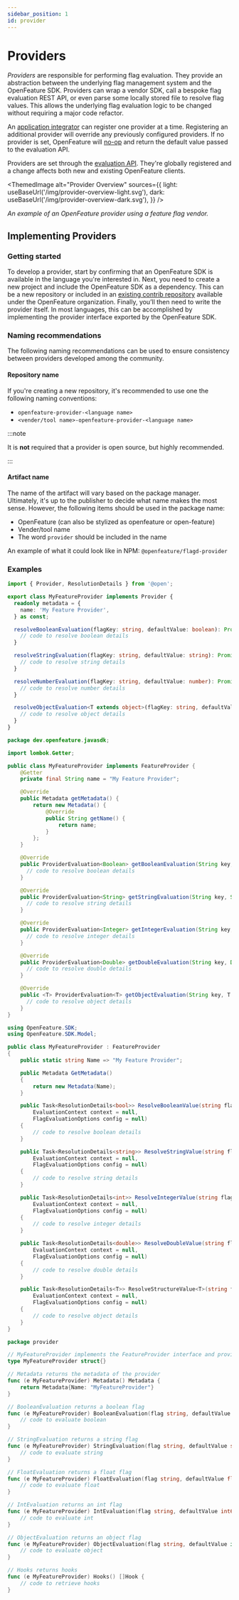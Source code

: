 ```yaml
---
sidebar_position: 1
id: provider
---
```



# Providers

_Providers_ are responsible for performing flag evaluation. They provide an abstraction between the underlying flag management system and the OpenFeature SDK. Providers can wrap a vendor SDK, call a bespoke flag evaluation REST API, or even parse some locally stored file to resolve flag values. This allows the underlying flag evaluation logic to be changed without requiring a major code refactor.

An [application integrator](../../specification/glossary#application-integrator) can register one provider at a time. Registering an additional provider will override any previously configured providers. If no provider is set, OpenFeature will [no-op](<https://en.wikipedia.org/wiki/NOP_(code)>) and return the default value passed to the evaluation API.

Providers are set through the [evaluation API](./evaluation-api#setting-a-provider). They're globally registered and a change affects both new and existing OpenFeature clients.

<ThemedImage
  alt="Provider Overview"
  sources={{
    light: useBaseUrl('/img/provider-overview-light.svg'),
    dark: useBaseUrl('/img/provider-overview-dark.svg'),
  }}
/>

_An example of an OpenFeature provider using a feature flag vendor._

## Implementing Providers

### Getting started

To develop a provider, start by confirming that an OpenFeature SDK is available in the language you're interested in. Next, you need to create a new project and include the OpenFeature SDK as a dependency. This can be a new repository or included in an [existing contrib repository](https://github.com/open-feature?q=contrib&type=all&language=&sort=) available under the OpenFeature organization. Finally, you’ll then need to write the provider itself. In most languages, this can be accomplished by implementing the provider interface exported by the OpenFeature SDK.

### Naming recommendations

The following naming recommendations can be used to ensure consistency between providers developed among the community.

#### Repository name

If you're creating a new repository, it's recommended to use one the following naming conventions:

- `openfeature-provider-<language name>`
- `<vender/tool name>-openfeature-provider-<language name>`

:::note

It is **not** required that a provider is open source, but highly recommended.

:::

#### Artifact name

The name of the artifact will vary based on the package manager. Ultimately, it's up to the publisher to decide what name makes the most sense. However, the following items should be used in the package name:

- OpenFeature (can also be stylized as openfeature or open-feature)
- Vender/tool name
- The word `provider` should be included in the name

An example of what it could look like in NPM: `@openfeature/flagd-provider`

### Examples

<Tabs groupId="code">
<TabItem value="js" label="TypeScript">

```ts
import { Provider, ResolutionDetails } from '@open';

export class MyFeatureProvider implements Provider {
  readonly metadata = {
    name: 'My Feature Provider',
  } as const;

  resolveBooleanEvaluation(flagKey: string, defaultValue: boolean): Promise<ResolutionDetails<boolean>> {
    // code to resolve boolean details
  }

  resolveStringEvaluation(flagKey: string, defaultValue: string): Promise<ResolutionDetails<string>> {
    // code to resolve string details
  }

  resolveNumberEvaluation(flagKey: string, defaultValue: number): Promise<ResolutionDetails<number>> {
    // code to resolve number details
  }

  resolveObjectEvaluation<T extends object>(flagKey: string, defaultValue: T): Promise<ResolutionDetails<T>> {
    // code to resolve object details
  }
}
```

</TabItem>
<TabItem value="java" label="Java">

```java
package dev.openfeature.javasdk;

import lombok.Getter;

public class MyFeatureProvider implements FeatureProvider {
    @Getter
    private final String name = "My Feature Provider";

    @Override
    public Metadata getMetadata() {
        return new Metadata() {
            @Override
            public String getName() {
                return name;
            }
        };
    }

    @Override
    public ProviderEvaluation<Boolean> getBooleanEvaluation(String key, Boolean defaultValue, EvaluationContext ctx, FlagEvaluationOptions options) {
      // code to resolve boolean details
    }

    @Override
    public ProviderEvaluation<String> getStringEvaluation(String key, String defaultValue, EvaluationContext ctx, FlagEvaluationOptions options) {
      // code to resolve string details
    }

    @Override
    public ProviderEvaluation<Integer> getIntegerEvaluation(String key, Integer defaultValue, EvaluationContext ctx, FlagEvaluationOptions options) {
      // code to resolve integer details
    }

    @Override
    public ProviderEvaluation<Double> getDoubleEvaluation(String key, Double defaultValue, EvaluationContext ctx, FlagEvaluationOptions options) {
      // code to resolve double details
    }

    @Override
    public <T> ProviderEvaluation<T> getObjectEvaluation(String key, T defaultValue, EvaluationContext invocationContext, FlagEvaluationOptions options) {
      // code to resolve object details
    }
}
```

</TabItem>
<TabItem value="csharp" label="C#">

```csharp
using OpenFeature.SDK;
using OpenFeature.SDK.Model;

public class MyFeatureProvider : FeatureProvider
{
    public static string Name => "My Feature Provider";

    public Metadata GetMetadata()
    {
        return new Metadata(Name);
    }

    public Task<ResolutionDetails<bool>> ResolveBooleanValue(string flagKey, bool defaultValue,
        EvaluationContext context = null,
        FlagEvaluationOptions config = null)
    {
        // code to resolve boolean details
    }

    public Task<ResolutionDetails<string>> ResolveStringValue(string flagKey, string defaultValue,
        EvaluationContext context = null,
        FlagEvaluationOptions config = null)
    {
        // code to resolve string details
    }

    public Task<ResolutionDetails<int>> ResolveIntegerValue(string flagKey, int defaultValue,
        EvaluationContext context = null,
        FlagEvaluationOptions config = null)
    {
        // code to resolve integer details
    }

    public Task<ResolutionDetails<double>> ResolveDoubleValue(string flagKey, double defaultValue,
        EvaluationContext context = null,
        FlagEvaluationOptions config = null)
    {
        // code to resolve double details
    }

    public Task<ResolutionDetails<T>> ResolveStructureValue<T>(string flagKey, T defaultValue,
        EvaluationContext context = null,
        FlagEvaluationOptions config = null)
    {
        // code to resolve object details
    }
}
```

</TabItem>
<TabItem value="go" label="Go">

```go
package provider

// MyFeatureProvider implements the FeatureProvider interface and provides functions for evaluating flags
type MyFeatureProvider struct{}

// Metadata returns the metadata of the provider
func (e MyFeatureProvider) Metadata() Metadata {
	return Metadata{Name: "MyFeatureProvider"}
}

// BooleanEvaluation returns a boolean flag
func (e MyFeatureProvider) BooleanEvaluation(flag string, defaultValue bool, evalCtx EvaluationContext, options EvaluationOptions) BoolResolutionDetail {
	// code to evaluate boolean
}

// StringEvaluation returns a string flag
func (e MyFeatureProvider) StringEvaluation(flag string, defaultValue string, evalCtx EvaluationContext, options EvaluationOptions) StringResolutionDetail {
	// code to evaluate string
}

// FloatEvaluation returns a float flag
func (e MyFeatureProvider) FloatEvaluation(flag string, defaultValue float64, evalCtx EvaluationContext, options EvaluationOptions) FloatResolutionDetail {
	// code to evaluate float
}

// IntEvaluation returns an int flag
func (e MyFeatureProvider) IntEvaluation(flag string, defaultValue int64, evalCtx EvaluationContext, options EvaluationOptions) IntResolutionDetail {
	// code to evaluate int
}

// ObjectEvaluation returns an object flag
func (e MyFeatureProvider) ObjectEvaluation(flag string, defaultValue interface{}, evalCtx EvaluationContext, options EvaluationOptions) ResolutionDetail {
	// code to evaluate object
}

// Hooks returns hooks
func (e MyFeatureProvider) Hooks() []Hook {
	// code to retrieve hooks
}
```

</TabItem>

</Tabs>
